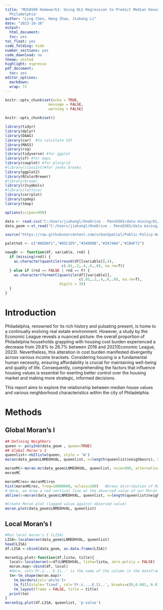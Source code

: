 ---
title: 'MUSA500 Homework2: Using OLS Regression to Predict Median House Values in
  Philadelphia'
author: "Ling Chen, Hang Zhao, Jiahang Li"
date: "2023-10-16"
output:
  html_document:
  toc: yes
toc_float: yes
code_folding: hide
number_sections: yes
code_download: no
theme: united
highlight: espresso
pdf_document:
  toc: yes
editor_options:
  markdown:
  wrap: 72
---
  
  ```{r setup, include=FALSE}
knitr::opts_chunk$set(echo = TRUE,
                      message = FALSE,
                      warning = FALSE)
```

```{r setup2, include=FALSE, echo=FALSE, message=FALSE, warning=FALSE}
knitr::opts_chunk$set()

library(tidyr)
library(dplyr)
library(DAAG)
library(car)  #to calculate VIF
library(MASS)
library(rsq)
library(tidyverse) #for ggplot
library(sf) #for maps
library(cowplot) #for plotgrid
#library(classInt)#for jenks breaks
library(ggplot2)
library(RColorBrewer)
#library(broom)
library(r2symbols)
#library(lattice)
library(corrplot)
library(spdep)
library(tmap)

options(scipen=999)

data <- read.csv("C:/Users/jiahangl/OneDrive - PennO365/data mining/A1/RegressionData.csv")
data_geom <-st_read("C:/Users/jiahangl/OneDrive - PennO365/data mining/A1/Lecture 1 - RegressionData.shp.zip")

source("https://raw.githubusercontent.com/urbanSpatial/Public-Policy-Analytics-Landing/master/functions.r")

palette5 <- c("#AED6F1","#85C1E9","#3498DB","#2874A6","#1B4F72")

```

```{r, warning = FALSE, message = FALSE}
newqBr <- function(df, variable, rnd) {
  if (missing(rnd)) {
    as.character(quantile(round(df[[variable]],4),
                          c(.01,.2,.4,.6,.8), na.rm=T))
  } else if (rnd == FALSE | rnd == F) {
    as.character(formatC(quantile(df[[variable]],
                                  c(.01,.2,.4,.6,.8), na.rm=T),
                         digits = 3))
  }
}
```

# **Introduction**

Philadelphia, renowned for its rich history and pulsating present, is home to a continually evolving real estate environment. However, a study by the Economic League reveals a nuanced picture: the overall proportion of Philadelphia households grappling with housing cost burden experienced a decrease from 29.8% to 26.7% between 2016 and 2021(Economic League, 2023). Nevertheless, this alteration in cost burden manifested divergently across various income brackets. Considering housing is a fundamental human necessity, ensuring affordability is crucial for maintaining well-being and quality of life. Consequently, comprehending the factors that influence housing values is essential for exerting better control over the housing market and making more strategic, informed decisions.


This report aims to explore the relationship between median house values and various neighborhood characteristics within the city of Philadelphia. 


# **Methods**
## Global Moran's I
```{r}
## Defining Neighbors
queen <- poly2nb(data_geom , queen=TRUE)
## Global Moran's I
queenlist<-nb2listw(queen, style = 'W')
moran(data_geom$LNMEDHVAL, queenlist, n=length(queenlist$neighbours), S0=Szero(queenlist))$`I` 

```

```{r warning=FALSE, message=FALSE, cache=FALSE}
moranMC<-moran.mc(data_geom$LNMEDHVAL, queenlist, nsim=999, alternative="two.sided")  #We use 999 permutations
moranMC
```
```{r warning=FALSE, message=FALSE, cache=FALSE}
moranMCres<-moranMC$res
hist(moranMCres, freq=10000000, nclass=100)   #Draws distribution of Moran's I's calculated from randomly permuted values
# Here, we draw a red vertical line at the observed value of our Moran's I
abline(v=moran(data_geom$LNMEDHVAL, queenlist, n=length(queenlist$neighbours), S0=Szero(queenlist))$`I`, col='red')  
```

```{r warning=FALSE, message=FALSE, cache=FALSE}
#Create Moran plot (lagged value against observed value)
moran.plot(data_geom$LNMEDHVAL, queenlist) 
```
## Local Moran's I
```{r warning=FALSE, message=FALSE, cache=FALSE}
#Run local moran's I (LISA) 
LISA<-localmoran(data_geom$LNMEDHVAL, queenlist)
head(LISA)
df.LISA <-cbind(data_geom, as.data.frame(LISA))
```
```{r warning=FALSE, message=FALSE, cache=FALSE}
moranSig.plot<-function(df,listw, title){
  local<-localmoran(x=df$LNMEDHVAL, listw=listw, zero.policy = FALSE)
  moran.map<-cbind(df, local)
  #Here, col='Pr.z....E.Ii..' is the name of the column in the dataframe df.LISA that we're trying to plot. This variable name might change based on the version of the package.
  tm<-tm_shape(moran.map)+
    tm_borders(col='white')+
    tm_fill(style='fixed', col='Pr.z....E.Ii..', breaks=c(0,0.001, 0.01, 0.05, 1), title= 'p-value', palette = '-BuPu')+
    tm_layout(frame = FALSE, title = title)
  print(tm)
}
moranSig.plot(df.LISA, queenlist, 'p-value')
```